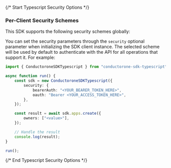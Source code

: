 {/* Start Typescript Security Options */}
### Per-Client Security Schemes

This SDK supports the following security schemes globally:



You can set the security parameters through the `security` optional parameter when initializing the SDK client instance. The selected scheme will be used by default to authenticate with the API for all operations that support it. For example:
```typescript
import { ConductoroneSDKTypescript } from "conductorone-sdk-typescript";

async function run() {
    const sdk = new ConductoroneSDKTypescript({
        security: {
            bearerAuth: "<YOUR_BEARER_TOKEN_HERE>",
            oauth: "Bearer <YOUR_ACCESS_TOKEN_HERE>",
        },
    });

    const result = await sdk.apps.create({
        owners: ["<value>"],
    });

    // Handle the result
    console.log(result);
}

run();

```
{/* End Typescript Security Options */}
